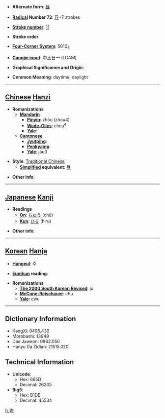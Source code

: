 * '''Alternate form''': [[昼]]

* '''[[Wiktionary:Chinese radical index| Radical]] Number 72''': [[Wiktionary:Chinese radical index 日|日]]+7 strokes

* '''[[Wiktionary:Chinese total strokes index|Stroke number]]''': [[Wiktionary:Chinese total strokes index 11|11]]

* '''Stroke order''': 

* '''[[Wiktionary:Chinese four corner index|Four-Corner System]]''': 5010<sub>6</sub>

* '''[[Wiktionary:Chinese Cangjie index|Cangjie input]]''': 中土日一 (LGAM)

* '''Graphical Significance and Origin''': 

* '''Common Meaning''': daytime, daylight

----

== [[Chinese]] [[Hanzi]] ==

* '''Romanizations'''
** '''[[Mandarin]]'''
*** '''[[Pinyin]]''': zhòu (zhou4)
*** '''[[Wade-Giles]]''': chou<sup>4</sup>
*** '''[[Yale]]''': 
** '''[[Cantonese]]'''
*** '''[[Jyutping]]''':
*** '''[[Penkyamp]]''': 
*** '''[[Yale]]''': jau3

* '''Style''': [[Traditional Chinese]] 
** '''[[Simplified Chinese|Simplified]] equivalent''': [[昼]]

* '''Other info''': 

----

== [[Japanese]] [[Kanji]] ==

* '''Readings'''
** '''[[On]]''': [[ちゅう]] (chū)
** '''[[Kun]]''': [[ひる]] (hiru)

* '''Other info''':  

----

== [[Korean]] [[Hanja]] ==

* '''[[Hangeul]]''': 주

* '''[[Eumhun]] reading''': 

* '''Romanizations'''
** '''[[The 2000 South Korean Revised Romanization|The 2000 South Korean Revised]]''': ju
** '''[[McCune-Reischauer]]''': chu
** '''[[Yale]]''': cwu

----

== Dictionary Information ==

* KangXi: 0495.430
* Morobashi: 13948
* Dae Jaweon: 0862.050
* Hanyu Da Zidian: 21515.020

== Technical Information ==

* '''Unicode''':
** Hex: 665D
** Decimal: 26205
* '''Big5''':
** Hex: B1DE
** Decimal: 45534

[[fr:晝]]